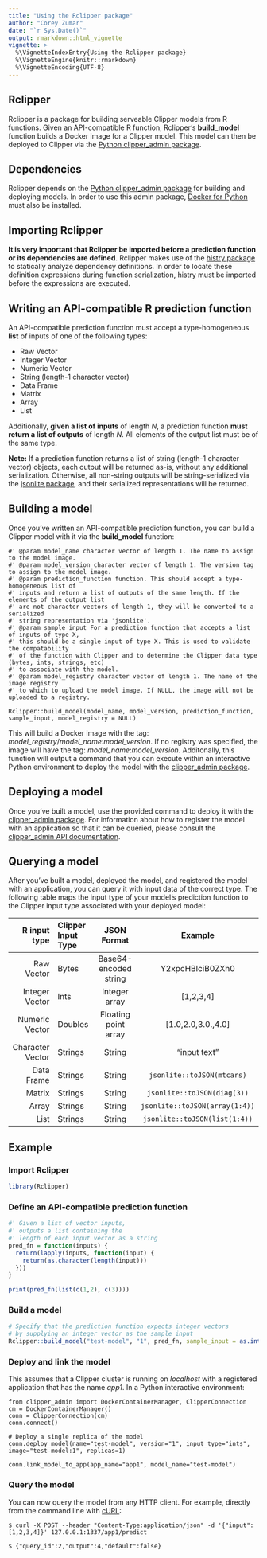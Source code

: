 ```yaml
---
title: "Using the Rclipper package"
author: "Corey Zumar"
date: "`r Sys.Date()`"
output: rmarkdown::html_vignette
vignette: >
  %\VignetteIndexEntry{Using the Rclipper package}
  %\VignetteEngine{knitr::rmarkdown}
  %\VignetteEncoding{UTF-8}
---
```


## Rclipper

Rclipper is a package for building serveable Clipper models from R functions. Given an API-compatible R function,
Rclipper's **build_model** function builds a Docker image for a Clipper model. This model can then
be deployed to Clipper via the [Python clipper_admin package](https://pypi.python.org/pypi/clipper_admin).

## Dependencies
Rclipper depends on the [Python clipper_admin package](https://pypi.python.org/pypi/clipper_admin) for building and deploying models. In order to use
this admin package, [Docker for Python](https://pypi.python.org/pypi/docker/) must also be installed.

## Importing Rclipper

**It is very important that Rclipper be imported before a prediction function or its dependencies are defined**.
Rclipper makes use of the [histry package](https://cran.r-project.org/web/packages/histry/index.html) to statically analyze dependency definitions. 
In order to locate these definition expressions during function serialization, histry must be imported before the 
expressions are executed.

## Writing an API-compatible R prediction function
An API-compatible prediction function must accept a type-homogeneous **list** of inputs of one of the following types:

* Raw Vector
* Integer Vector
* Numeric Vector
* String (length-1 character vector)
* Data Frame
* Matrix
* Array
* List

Additionally, **given a list of inputs** of length *N*, a prediction function **must return a list of outputs**
of length *N*. All elements of the output list must be of the same type.

**Note:** If a prediction function returns a list of string (length-1 character vector) objects, each output
will be returned as-is, without any additional serialization. Otherwise, all non-string outputs
will be string-serialized via the [jsonlite package](https://cran.r-project.org/web/packages/jsonlite/index.html),
and their serialized representations will be returned.

## Building a model
Once you've written an API-compatible prediction function, you can build a Clipper model with it via
the **build_model** function:

```
#' @param model_name character vector of length 1. The name to assign to the model image.
#' @param model_version character vector of length 1. The version tag to assign to the model image.
#' @param prediction_function function. This should accept a type-homogeneous list of 
#' inputs and return a list of outputs of the same length. If the elements of the output list
#' are not character vectors of length 1, they will be converted to a serialized
#' string representation via 'jsonlite'.
#' @param sample_input For a prediction function that accepts a list of inputs of type X,
#' this should be a single input of type X. This is used to validate the compatability
#' of the function with Clipper and to determine the Clipper data type (bytes, ints, strings, etc)
#' to associate with the model.
#' @param model_registry character vector of length 1. The name of the image registry
#' to which to upload the model image. If NULL, the image will not be uploaded to a registry.

Rclipper::build_model(model_name, model_version, prediction_function, sample_input, model_registry = NULL)
```

This will build a Docker image with the tag: *model_registry*/*model_name*:*model_version*. If no registry
was specified, the image will have the tag: *model_name*:*model_version*. Additonally, this function will output
a command that you can execute within an interactive Python environment to deploy the model with the 
[clipper_admin package](https://pypi.python.org/pypi/clipper_admin).

## Deploying a model
Once you've built a model, use the provided command to deploy it with the 
[clipper_admin package](https://pypi.python.org/pypi/clipper_admin). For information about how to
register the model with an application so that it can be queried, please consult the 
[clipper_admin API documentation](http://docs.clipper.ai/en/).

## Querying a model
After you've built a model, deployed the model, and registered the model with an application,
you can query it with input data of the correct type. The following table maps the input type of 
your model's prediction function to the Clipper input type associated with your deployed model:

| R input type     | Clipper Input Type |      JSON Format      | Example                        |
|-----------------:|:-------------------|:---------------------:|:------------------------------:|
| Raw Vector       |   Bytes            | Base64-encoded string | Y2xpcHBlciB0ZXh0               |
| Integer Vector   |   Ints             | Integer array         | [1,2,3,4]                      |
| Numeric Vector   |   Doubles          | Floating point array  | [1.0,2.0,3.0.,4.0]             | 
| Character Vector |   Strings          | String                | "input text"                   |
| Data Frame       |   Strings          | String                | `jsonlite::toJSON(mtcars)`     |
| Matrix           |   Strings          | String                | `jsonlite::toJSON(diag(3))`    |
| Array            |   Strings          | String                | `jsonlite::toJSON(array(1:4))` |
| List             |   Strings          | String                | `jsonlite::toJSON(list(1:4))`  |

## Example

### Import Rclipper
```r
library(Rclipper)
```

### Define an API-compatible prediction function
```r
#' Given a list of vector inputs,
#' outputs a list containing the
#' length of each input vector as a string
pred_fn = function(inputs) {
  return(lapply(inputs, function(input) {
    return(as.character(length(input)))
  }))
}

print(pred_fn(list(c(1,2), c(3))))
```

### Build a model
```r
# Specify that the prediction function expects integer vectors
# by supplying an integer vector as the sample input
Rclipper::build_model("test-model", "1", pred_fn, sample_input = as.integer(c(1,2,3)))
```

### Deploy and link the model
This assumes that a Clipper cluster is running on *localhost* with a registered application that has the name *app1*.
In a Python interactive environment:
```
from clipper_admin import DockerContainerManager, ClipperConnection
cm = DockerContainerManager()
conn = ClipperConnection(cm)
conn.connect()

# Deploy a single replica of the model
conn.deploy_model(name="test-model", version="1", input_type="ints", image="test-model:1", replicas=1)

conn.link_model_to_app(app_name="app1", model_name="test-model")
```

### Query the model
You can now query the model from any HTTP client. 
For example, directly from the command line with [cURL](https://github.com/curl/curl):
```
$ curl -X POST --header "Content-Type:application/json" -d '{"input": [1,2,3,4]}' 127.0.0.1:1337/app1/predict
```

```
$ {"query_id":2,"output":4,"default":false}
```

